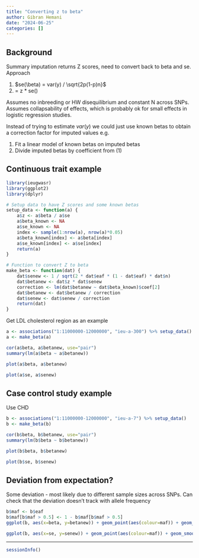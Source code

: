 ```yaml
---
title: "Converting z to beta"
author: Gibran Hemani
date: "2024-06-25"
categories: []
---
```


## Background

Summary imputation returns Z scores, need to convert back to beta and se. Approach

1. $se(\beta) = var(y) / \sqrt{2p(1-p)n}$
2. \beta = z * se(\beta)

Assumes no inbreeding or HW disequilibrium and constant N across SNPs. Assumes collapsability of effects, which is probably ok for small effects in logistic regression studies.

Instead of trying to estimate $var(y)$ we could just use known betas to obtain a correction factor for imputed values e.g.

1. Fit a linear model of known betas on imputed betas
2. Divide imputed betas by coefficient from (1)

## Continuous trait example

```r
library(ieugwasr)
library(ggplot2)
library(dplyr)

# Setup data to have Z scores and some known betas
setup_data <- function(a) {
    a$z <- a$beta / a$se
    a$beta_known <- NA
    a$se_known <- NA
    index <- sample(1:nrow(a), nrow(a)*0.05)
    a$beta_known[index] <- a$beta[index]
    a$se_known[index] <- a$se[index]
    return(a)
}

# Function to convert Z to beta
make_beta <- function(dat) {
    dat$senew <- 1 / sqrt(2 * dat$eaf * (1 - dat$eaf) * dat$n)
    dat$betanew <- dat$z * dat$senew
    correction <- lm(dat$betanew ~ dat$beta_known)$coef[2]
    dat$betanew <- dat$betanew / correction
    dat$senew <- dat$senew / correction
    return(dat)
}
```

Get LDL cholesterol region as an example

```r

a <- associations("1:11000000-12000000", "ieu-a-300") %>% setup_data()
a <- make_beta(a)

cor(a$beta, a$betanew, use="pair")
summary(lm(a$beta ~ a$betanew))
```


```r
plot(a$beta, a$betanew)
```

```r
plot(a$se, a$senew)
```

## Case control study example

Use CHD

```r
b <- associations("1:11000000-12000000", "ieu-a-7") %>% setup_data()
b <- make_beta(b)

cor(b$beta, b$betanew, use="pair")
summary(lm(b$beta ~ b$betanew))
```

```r
plot(b$beta, b$betanew)
```

```r
plot(b$se, b$senew)
```

## Deviation from expectation?

Some deviation - most likely due to different sample sizes across SNPs. Can check that the deviation doesn't track with allele frequency

```r
b$maf <- b$eaf
b$maf[b$maf > 0.5] <- 1 - b$maf[b$maf > 0.5]
ggplot(b, aes(x=beta, y=betanew)) + geom_point(aes(colour=maf)) + geom_smooth(method="lm")
```

```r
ggplot(b, aes(x=se, y=senew)) + geom_point(aes(colour=maf)) + geom_smooth(method="lm")
```

---

```r
sessionInfo()
```
